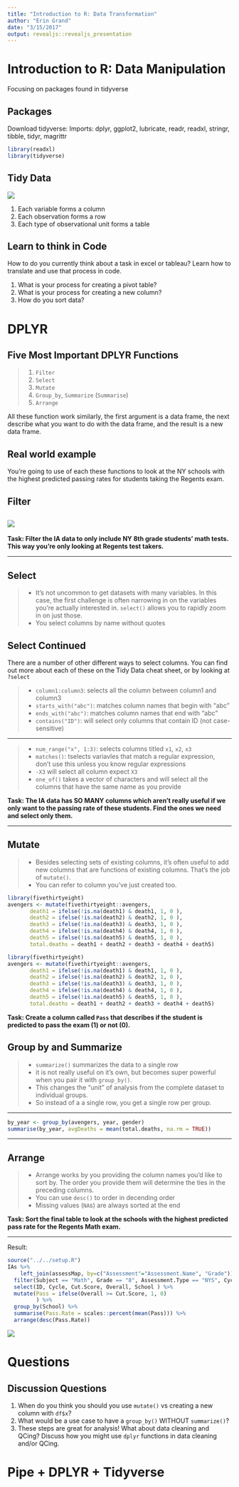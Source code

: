 ```yaml
---
title: "Introduction to R: Data Transformation"
author: "Erin Grand"
date: "3/15/2017"
output: revealjs::revealjs_presentation
---
```


# Introduction to R: Data Manipulation
Focusing on packages found in tidyverse


## Packages
Download tidyverse:
Imports: dplyr, ggplot2, lubricate, readr, readxl, stringr, tibble, tidyr, magrittr

```r
library(readxl)
library(tidyverse)
```


## Tidy Data
<div class="centered">
![](https://github.com/eringrand/RTutorials/blob/master/Lesson1/images/tidy-1.jpg?raw=true)
</class>

1. Each variable forms a column
1. Each observation forms a row
1. Each type of observational unit forms a table

## Learn to think in Code
How to do you currently think about a task in excel or tableau? Learn how to translate and use that process in code. 

1. What is your process for creating a pivot table?
1. What is your process for creating a new column?
1. How do you sort data?


# DPLYR

##  Five Most Important DPLYR Functions
>1.	`Filter`
>2.	`Select`
>3.	`Mutate`
>4.	`Group_by`, `Summarize` (`Summarise`)
>5.	`Arrange`

All these function work similarly, the first argument is a data frame, the next describe what you want to do with the data frame, and the result is a new data frame. 


## Real world example

You're going to use of each these functions to look at the NY schools with the highest predicted passing rates for students taking the Regents exam.


## Filter
![](https://github.com/eringrand/RTutorials/blob/gh-pages/Lesson1/images/filters.png?raw=true)
---

**Task: Filter the IA data to only include NY 8th grade students' math tests. This way you're only looking at Regents test takers.**

---

## Select
>- It’s not uncommon to get datasets with many variables. In this case, the first challenge is often narrowing in on the variables you’re actually interested in. `select()` allows you to rapidly zoom in on just those.
>- You select columns by name without quotes


## Select Continued
There are a number of other different ways to select columns.
You can find out more about each of these on the Tidy Data cheat sheet, or by looking at `?select` 

>- `column1:column3`: selects all the column between column1 and column3
>- `starts_with("abc")`: matches column names that begin with "abc"
>- `ends_with("abc")`: matches column names that end with "abc"
>- `contains("ID")`: will select only columns that contain ID (not case-sensitive)

---

>- `num_range("x", 1:3)`: selects columns titled `x1`, `x2`, `x3`
>- `matches()`: tselects variavles that match a regular expression, don't use this unless you know regular expressions
>- `-X3` will select all column expect `X3`
>- `one_of()` takes a vector of characters and will select all the columns that have the same name as you provide

**Task: The IA data has SO MANY columns which aren't really useful if we only want to the passing rate of these students. Find the ones we need and select only them.**

---


## Mutate
>- Besides selecting sets of existing columns, it’s often useful to add new columns that are functions of existing columns. That’s the job of `mutate()`.
>- You can refer to column you've just created too.

```r
library(fivethirtyeight)
avengers <- mutate(fivethirtyeight::avengers, 
       death1 = ifelse(!is.na(death1) & death1, 1, 0 ),
       death2 = ifelse(!is.na(death2) & death2, 1, 0 ),
       death3 = ifelse(!is.na(death3) & death3, 1, 0 ),
       death4 = ifelse(!is.na(death4) & death4, 1, 0 ),
       death5 = ifelse(!is.na(death5) & death5, 1, 0 ),
       total.deaths = death1 + death2 + death3 + death4 + death5) 
```

```r
library(fivethirtyeight)
avengers <- mutate(fivethirtyeight::avengers, 
       death1 = ifelse(!is.na(death1) & death1, 1, 0 ),
       death2 = ifelse(!is.na(death2) & death2, 1, 0 ),
       death3 = ifelse(!is.na(death3) & death3, 1, 0 ),
       death4 = ifelse(!is.na(death4) & death4, 1, 0 ),
       death5 = ifelse(!is.na(death5) & death5, 1, 0 ),
       total.deaths = death1 + death2 + death3 + death4 + death5) 
```

**Task: Create a column called `Pass` that describes if the student is predicted to pass the exam (1) or not (0).**


## Group by and Summarize
>- `summarize()` summarizes the data to a single row
>- it is not really useful on it's own, but becomes super powerful when you pair it with `group_by()`. 
>- This changes the "unit" of analysis from the complete dataset to individual groups. 
>- So instead of a a single row, you get a single row per group.

---

```r
by_year <- group_by(avengers, year, gender)
summarise(by_year, avgDeaths = mean(total.deaths, na.rm = TRUE))
```

---


## Arrange
>- Arrange works by you providing the column names you'd like to sort by. The order you provide them will determine the ties in the preceding columns.
>- You can use `desc()` to order in decending order
>- Missing values (`NA`s) are always sorted at the end

**Task: Sort the final table to look at the schools with the highest predicted pass rate for the Regents Math exam.**

---

Result:
```r
source("../../setup.R")
IAs %>% 
    left_join(assessMap, by=c("Assessment"="Assessment.Name", "Grade")) %>%
  filter(Subject == "Math", Grade == "8", Assessment.Type == "NYS", Cycle == 3) %>%
  select(ID, Cycle, Cut.Score, Overall, School ) %>% 
  mutate(Pass = ifelse(Overall >= Cut.Score, 1, 0)   
         ) %>% 
  group_by(School) %>%
  summarise(Pass.Rate = scales::percent(mean(Pass))) %>%
  arrange(desc(Pass.Rate)) 
```

<div align="right">
![](https://github.com/eringrand/RTutorials/blob/gh-pages/Lesson1/images/unicorn.gif?raw=true)
</div>

# Questions

## Discussion Questions
1. When do you think you should you use `mutate()` vs creating a new column with `df$x`?
1. What would be a use case to have a `group_by()` WITHOUT `summarize()`?
1. These steps are great for analysis! What about data cleaning and QCing? Discuss how you might use `dplyr` functions in data cleaning and/or QCing.


# Pipe + DPLYR + Tidyverse


